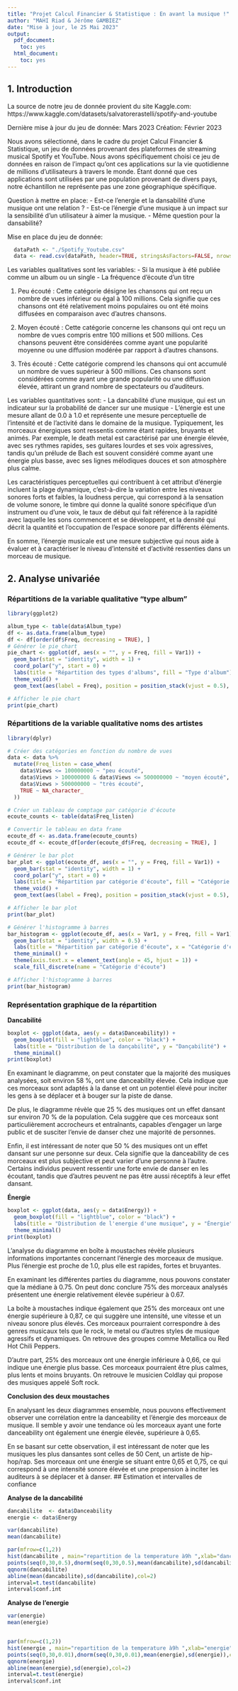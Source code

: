 ```yaml
---
title: "Projet Calcul Financier & Statistique : En avant la musique !"
author: "MAHI Riad & Jérôme GAMBIEZ"
date: "Mise à jour, le 25 Mai 2023"
output:
  pdf_document:
    toc: yes
  html_document:
    toc: yes
---
```


## 1. Introduction

La source de notre jeu de donnée provient du site Kaggle.com: \newline
https://www.kaggle.com/datasets/salvatorerastelli/spotify-and-youtube

Dernière mise à jour du jeu de donnée: Mars 2023 \newline
Création: Février 2023 \newline

Nous avons sélectionné, dans le cadre du projet Calcul Financier & Statistique, un jeu de données provenant des plateformes de streaming musical Spotify et YouTube. Nous avons spécifiquement choisi ce jeu de données en raison de l'impact qu'ont ces applications sur la vie quotidienne de millions d'utilisateurs à travers le monde. Étant donné que ces applications sont utilisées par une population provenant de divers pays, notre échantillon ne représente pas une zone géographique spécifique.


Question à mettre en place:
  - Est-ce l'energie et la dansabilité d'une musique ont une relation ? 
  - Est-ce l'énergie d'une musique à un impact sur la sensibilité d'un utilisateur à aimer la musique.
  - Même question pour la dansabilité?

Mise en place du jeu de donnée:
```r
  dataPath <- "./Spotify_Youtube.csv"
  data <- read.csv(dataPath, header=TRUE, stringsAsFactors=FALSE, nrows=50)
```

Les variables qualitatives sont les variables:
  - Si la musique à été publiée comme un album ou un single
  - La fréquence d'écoute d'un titre


  1. Peu écouté : Cette catégorie désigne les chansons qui ont reçu un nombre de vues inférieur ou égal à 100 millions. Cela signifie que ces chansons ont été relativement moins populaires ou ont été moins diffusées en comparaison avec d'autres chansons.
  
  2. Moyen écouté : Cette catégorie concerne les chansons qui ont reçu un nombre de vues compris entre 100 millions et 500 millions. Ces chansons peuvent être considérées comme ayant une popularité moyenne ou une diffusion modérée par rapport à d'autres chansons.
  
  3. Très écouté : Cette catégorie comprend les chansons qui ont accumulé un nombre de vues supérieur à 500 millions. Ces chansons sont considérées comme ayant une grande popularité ou une diffusion élevée, attirant un grand nombre de spectateurs ou d'auditeurs.


Les variables quantitatives sont:\newline \newline
  - La dancabilité d'une musique, qui est un indicateur sur la probabilité de dancer sur une musique    \newline  \newline
  - L'énergie est une mesure allant de 0.0 à 1.0 et représente une mesure perceptuelle de l'intensité et de l'activité dans le domaine de la musique. Typiquement, les morceaux énergiques sont ressentis comme étant rapides, bruyants et animés. Par exemple, le death metal est caractérisé par une énergie élevée, avec ses rythmes rapides, ses guitares lourdes et ses voix agressives, tandis qu'un prélude de Bach est souvent considéré comme ayant une énergie plus basse, avec ses lignes mélodiques douces et son atmosphère plus calme.

Les caractéristiques perceptuelles qui contribuent à cet attribut d'énergie incluent la plage dynamique, c'est-à-dire la variation entre les niveaux sonores forts et faibles, la loudness perçue, qui correspond à la sensation de volume sonore, le timbre qui donne la qualité sonore spécifique d'un instrument ou d'une voix, le taux de début qui fait référence à la rapidité avec laquelle les sons commencent et se développent, et la densité qui décrit la quantité et l'occupation de l'espace sonore par différents éléments.

En somme, l'énergie musicale est une mesure subjective qui nous aide à évaluer et à caractériser le niveau d'intensité et d'activité ressenties dans un morceau de musique.

## 2. Analyse univariée

### Répartitions de la variable qualitative "type album"
```r
library(ggplot2)

album_type <- table(data$Album_type)
df <- as.data.frame(album_type)
df <- df[order(df$Freq, decreasing = TRUE), ]
# Générer le pie chart
pie_chart <- ggplot(df, aes(x = "", y = Freq, fill = Var1)) +
  geom_bar(stat = "identity", width = 1) +
  coord_polar("y", start = 0) +
  labs(title = "Répartition des types d'albums", fill = "Type d'album") +
  theme_void() +
  geom_text(aes(label = Freq), position = position_stack(vjust = 0.5), size = 4)

# Afficher le pie chart
print(pie_chart)
```
### Répartitions de la variable qualitative noms des artistes

```r
library(dplyr)

# Créer des catégories en fonction du nombre de vues
data <- data %>%
  mutate(Freq_listen = case_when(
    data$Views <= 100000000 ~ "peu écouté",
    data$Views > 100000000 & data$Views <= 500000000 ~ "moyen écouté",
    data$Views > 500000000 ~ "très écouté",
    TRUE ~ NA_character_
  ))

# Créer un tableau de comptage par catégorie d'écoute
ecoute_counts <- table(data$Freq_listen)

# Convertir le tableau en data frame
ecoute_df <- as.data.frame(ecoute_counts)
ecoute_df <- ecoute_df[order(ecoute_df$Freq, decreasing = TRUE), ]

# Générer le bar plot
bar_plot <- ggplot(ecoute_df, aes(x = "", y = Freq, fill = Var1)) +
  geom_bar(stat = "identity", width = 1) +
  coord_polar("y", start = 0) +
  labs(title = "Répartition par catégorie d'écoute", fill = "Catégorie d'écoute") +
  theme_void() +
  geom_text(aes(label = Freq), position = position_stack(vjust = 0.5), size = 4)

# Afficher le bar plot
print(bar_plot)
```


```r
# Générer l'histogramme à barres
bar_histogram <- ggplot(ecoute_df, aes(x = Var1, y = Freq, fill = Var1)) +
  geom_bar(stat = "identity", width = 0.5) +
  labs(title = "Répartition par catégorie d'écoute", x = "Catégorie d'écoute", y = "Fréquence") +
  theme_minimal() +
  theme(axis.text.x = element_text(angle = 45, hjust = 1)) +
  scale_fill_discrete(name = "Catégorie d'écoute")

# Afficher l'histogramme à barres
print(bar_histogram)
```

### Représentation graphique de la répartition

**Dancabilité**
```r
boxplot <- ggplot(data, aes(y = data$Danceability)) +
  geom_boxplot(fill = "lightblue", color = "black") +
  labs(title = "Distribution de la dançabilité", y = "Dançabilité") +
  theme_minimal()
print(boxplot)
```

En examinant le diagramme, on peut constater que la majorité des musiques analysées, soit environ 58 %, ont une danceability élevée. Cela indique que ces morceaux sont adaptés à la danse et ont un potentiel élevé pour inciter les gens à se déplacer et à bouger sur la piste de danse.

De plus, le diagramme révèle que 25 % des musiques ont un effet dansant sur environ 70 % de la population. Cela suggère que ces morceaux sont particulièrement accrocheurs et entraînants, capables d'engager un large public et de susciter l'envie de danser chez une majorité de personnes.

Enfin, il est intéressant de noter que 50 % des musiques ont un effet dansant sur une personne sur deux. Cela signifie que la danceability de ces morceaux est plus subjective et peut varier d'une personne à l'autre. Certains individus peuvent ressentir une forte envie de danser en les écoutant, tandis que d'autres peuvent ne pas être aussi réceptifs à leur effet dansant. 

**Énergie**
```r
boxplot <- ggplot(data, aes(y = data$Energy)) +
  geom_boxplot(fill = "lightblue", color = "black") +
  labs(title = "Distribution de l'energie d'une musique", y = "Énergie") +
  theme_minimal()
print(boxplot)
```
L'analyse du diagramme en boîte à moustaches révèle plusieurs informations importantes concernant l'énergie des morceaux de musique. Plus l'énergie est proche de 1.0, plus elle est rapides, fortes et bruyantes.

En examinant les différentes parties du diagramme, nous pouvons constater que la médiane à 0.75. On peut donc conclure 75% des morceaux analysés présentent une énergie relativement élevée supérieur à 0.67.

La boîte à moustaches indique également que 25% des morceaux ont une énergie supérieure à 0,87, ce qui suggère une intensité, une vitesse et un niveau sonore plus élevés. Ces morceaux pourraient correspondre à des genres musicaux tels que le rock, le metal ou d'autres styles de musique agressifs et dynamiques. On retrouve des groupes comme Metallica ou Red Hot Chili Peppers.

D'autre part, 25% des morceaux ont une énergie inférieure à 0,66, ce qui indique une énergie plus basse. Ces morceaux pourraient être plus calmes, plus lents et moins bruyants. On retrouve le musicien Coldlay qui propose des musiques appelé Soft rock.

**Conclusion des deux moustaches**

En analysant les deux diagrammes ensemble, nous pouvons effectivement observer une corrélation entre la danceability et l'énergie des morceaux de musique. Il semble y avoir une tendance où les morceaux ayant une forte danceability ont également une énergie élevée, supérieure à 0,65.

En se basant sur cette observation, il est intéressant de noter que les musiques les plus dansantes sont celles de 50 Cent, un artiste de hip-hop/rap. Ses morceaux ont une énergie se situant entre 0,65 et 0,75, ce qui correspond à une intensité sonore élevée et une propension à inciter les auditeurs à se déplacer et à danser.
## Estimation et intervalles de confiance

**Analyse de la dancabilité**
``` r

dancabilite  <- data$Danceability
energie <- data$Energy

var(dancabilite)
mean(dancabilite)

par(mfrow=c(1,2))
hist(dancabilite , main="repartition de la temperature à9h ",xlab="dancabilite",prob=T)
points(seq(0,30,0.5),dnorm(seq(0,30,0.5),mean(dancabilite),sd(dancabilite)),col=2,type="l")
qqnorm(dancabilite)
abline(mean(dancabilite),sd(dancabilite),col=2)
interval=t.test(dancabilite)
interval$conf.int
```


**Analyse de l'energie**
``` r
var(energie)
mean(energie)


par(mfrow=c(1,2))
hist(energie , main="repartition de la temperature à9h ",xlab="energie",prob=T)
points(seq(0,30,0.01),dnorm(seq(0,30,0.01),mean(energie),sd(energie)),col=2,type="l")
qqnorm(energie)
abline(mean(energie),sd(energie),col=2)
interval=t.test(energie)
interval$conf.int
```
  
  
  
  
  
  

